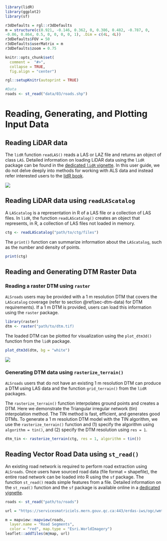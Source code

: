 ```r
library(lidR)
library(ggplot2)
library(sf)

r3dDefaults = rgl::r3dDefaults
m = structure(c(0.921, -0.146, 0.362, 0, 0.386, 0.482, -0.787, 0, 
-0.06, 0.864, 0.5, 0, 0, 0, 0, 1), .Dim = c(4L, 4L))
r3dDefaults$FOV = 50
r3dDefaults$userMatrix = m
r3dDefaults$zoom = 0.75

knitr::opts_chunk$set(
  comment =  "#>", 
  collapse = TRUE,
  fig.align = "center")

rgl::setupKnitr(autoprint = TRUE)

#Data
roads <- st_read("data/03/roads.shp")
```

# Reading, Generating, and Plotting Input Data {#sec-reading-generating-and-plotting-input-data}

## Reading LiDAR data {#sec-reading-lidar-data}

The `lidR` function `readLAS()` reads a LAS or LAZ file and returns an object of class `LAS`. Detailed information on loading LiDAR data using the `lidR` package can be found in the [dedicated `lidR` vignette](https://cran.r-project.org/web/packages/lidR/vignettes/lidR-LAS-class.html). In this user guide, we do not delve deeply into methods for working with ALS data and instead refer interested users to the [lidR book](https://r-lidar.github.io/lidRbook/io.html#read).

![](images/las_circle.PNG)

## Reading LiDAR data using `readLAScatalog` {#sec-reading-lidar-data-using-readlascatalog}

A `LAScatalog` is a representation in R of a LAS file or a collection of LAS files. In `lidR`, the function `readLAScatalog()` creates an object that represents, in R, a collection of LAS files not loaded in memory.

``` r
ctg <- readLAScatalog("path/to/ctg/files")
```

The `print()` function can summarize information about the `LAScatalog`, such as the number and density of points.

``` r
print(ctg)
```

## Reading and Generating DTM Raster Data {#sec-reading-and-generating-dtm-raster-data}

### Reading a raster DTM using `raster` {#sec-reading-raster-dtm-data-using-raster}

`ALSroads` users may be provided with a 1 m resolution DTM that covers the `LAScatalog` coverage (refer to section \@ref(sec-dtm-data) for DTM requirements). If a 1 m DTM is provided, users can load this information using the `raster` package.

``` r
library(raster)
dtm <- raster("path/to/dtm.tif)
```

The loaded DTM can be plotted for visualization using the `plot_dtm3d()` function from the `lidR` package.

``` r
plot_dtm3d(dtm, bg = "white")
```

![](images/dtm.PNG)

### Generating DTM data using `rasterize_terrain()` {#sec-generating-dtm-data-using-grid_terrain}

`ALSroads` users that do not have an existing 1 m resolution DTM can produce a DTM using LAS data and the function `grid_terrain()` from the `lidR` packages.

The `rasterize_terrain()` function interpolates ground points and creates a DTM. Here we demonstrate the Triangular irregular network (tin) interpolation method. The TIN method is fast, efficient, and generates good DTMs. To generate a 1 m resolution DTM model with the TIN algorithm, we use the `rasterize_terrain()` function and (1) specify the algorithm using `algorithm = tin()`, and (2) specify the DTM resolution using `res = 1`.

``` r
dtm_tin <- rasterize_terrain(ctg, res = 1, algorithm = tin())
```

## Reading Vector Road Data using `st_read()` {#sec-reading-vector-road-data-using-st_read}

An existing road network is required to perform road extraction using `ALSroads`. Once users have sourced road data (file format = shapefile), the entire road network can be loaded into R using the `sf` package. The function `st_read()` reads simple features from a file. Detailed information on the `st_read()` function and the `sf` package is available online in a [dedicated vignette](https://r-spatial.github.io/sf/articles/).

``` r
roads <- st_read("path/to/roads")
```

```r
url = "https://servicesmatriciels.mern.gouv.qc.ca:443/erdas-iws/ogc/wmts/Inventaire_Ecoforestier/Inventaire_Ecoforestier/default/GoogleMapsCompatibleExt2:epsg:3/{z}/{y}/{x}.jpg"

m = mapview::mapview(roads,
  layer.name = "Road Segments",
  color = "red", map.type = "Esri.WorldImagery")
leaflet::addTiles(m@map, url)
```
